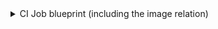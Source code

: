 <details>
<summary> CI Job blueprint (including the image relation) </summary>

```json showLineNumbers
{
  "identifier": "ciJob",
  "title": "CI Job",
  "icon": "CICD",
  "schema": {
    "properties": {
      "triggeredBy": {
        "type": "string",
        "icon": "TwoUsers",
        "title": "Triggered By",
        "description": "The user who triggered the run"
      },
      "commitHash": {
        "type": "string",
        "title": "Commit Hash"
      },
      "jobBranch": {
        "type": "string",
        "icon": "Git",
        "format": "url",
        "title": "Job branch"
      },
      "runLink": {
        "type": "string",
        "format": "url",
        "title": "Action Run Link"
      }
    },
    "required": []
  },
  "relations": {
    "image": {
      "title": "Job Images",
      "target": "image",
      "required": false,
      "many": true
    }
  },
  "calculationProperties": {}
}
```

</details>
